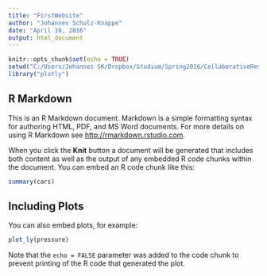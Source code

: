 ```yaml
---
title: "FirstWebsite"
author: "Johannes Schulz-Knappe"
date: "April 18, 2016"
output: html_document
---
```


```r
knitr::opts_chunk$set(echo = TRUE)
setwd("C:/Users/Johannes SK/Dropbox/Studium/Spring2016/CollaborativeResearch/CollaborativeResearchProject")
library("plotly")
```

## R Markdown

This is an R Markdown document. Markdown is a simple formatting syntax for authoring HTML, PDF, and MS Word documents. For more details on using R Markdown see <http://rmarkdown.rstudio.com>.

When you click the **Knit** button a document will be generated that includes both content as well as the output of any embedded R code chunks within the document. You can embed an R code chunk like this:

```r
summary(cars)
```

## Including Plots

You can also embed plots, for example:

```r
plot_ly(pressure)
```

Note that the `echo = FALSE` parameter was added to the code chunk to prevent printing of the R code that generated the plot.
